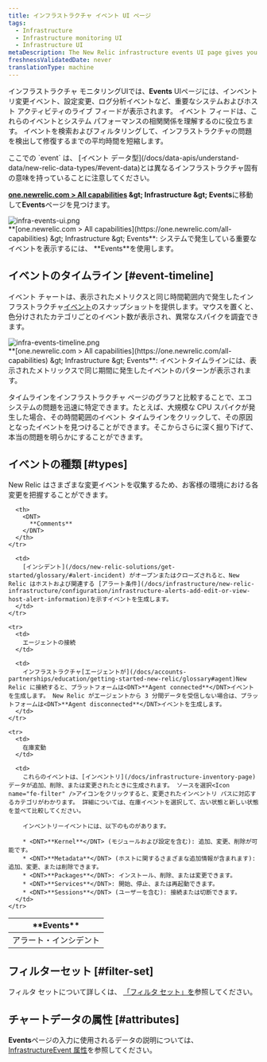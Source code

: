 ```yaml
---
title: インフラストラクチャ イベント UI ページ
tags:
  - Infrastructure
  - Infrastructure monitoring UI
  - Infrastructure UI
metaDescription: The New Relic infrastructure events UI page gives you a unified timeline of important changes and events in your architecture.
freshnessValidatedDate: never
translationType: machine
---
```


インフラストラクチャ モニタリングUIでは、<DNT>**Events**</DNT> UIページには、インベントリ変更イベント、設定変更、ログ分析イベントなど、重要なシステムおよびホスト アクティビティのライブ フィードが表示されます。 イベント フィードは、これらのイベントとシステム パフォーマンスの相関関係を理解するのに役立ちます。 イベントを検索およびフィルタリングして、インフラストラクチャの問題を検出して修復するまでの平均時間を短縮します。

<Callout variant="tip">
  ここでの `event` は、 [イベント データ型](/docs/data-apis/understand-data/new-relic-data-types/#event-data)とは異なるインフラストラクチャ固有の意味を持っていることに注意してください。
</Callout>

<DNT>**[one.newrelic.com &gt; All capabilities](https://one.newrelic.com/all-capabilities) &amp;gt; Infrastructure &amp;gt; Events**</DNT>に移動して<DNT>**Events**</DNT>ページを見つけます。

<img title="infra-events-ui.png" alt="infra-events-ui.png" src="/images/infrastructure_screenshot-crop_events.webp" />

<figcaption>
  <DNT>**[one.newrelic.com &gt; All capabilities](https://one.newrelic.com/all-capabilities) &amp;gt; Infrastructure &amp;gt; Events**</DNT>: システムで発生している重要なイベントを表示するには、 <DNT>**Events**</DNT>を使用します。
</figcaption>

## イベントのタイムライン [#event-timeline]

イベント チャートは、表示されたメトリクスと同じ時間範囲内で発生したインフラストラクチャ[イベント](/docs/infrastructure/new-relic-infrastructure/infrastructure-ui-pages/infrastructure-events-page)のスナップショットを提供します。マウスを置くと、色分けされたカテゴリごとのイベント数が表示され、異常なスパイクを調査できます。

<img title="infra-events-timeline.png" alt="infra-events-timeline.png" src="/images/infrastructure_screenshot-crop_events-timeline.webp" />

<figcaption>
  <DNT>**[one.newrelic.com &gt; All capabilities](https://one.newrelic.com/all-capabilities) &amp;gt; Infrastructure &amp;gt; Events**</DNT>: イベントタイムラインには、表示されたメトリックスで同じ期間に発生したイベントのパターンが表示されます。
</figcaption>

タイムラインをインフラストラクチャ ページのグラフと比較することで、エコシステムの問題を迅速に特定できます。たとえば、大規模な CPU スパイクが発生した場合、その時間範囲のイベント タイムラインをクリックして、その原因となったイベントを見つけることができます。そこからさらに深く掘り下げて、本当の問題を明らかにすることができます。

## イベントの種類 [#types]

New Relic はさまざまな変更イベントを収集するため、お客様の環境における各変更を把握することができます。

<table>
  <thead>
    <tr>
      <th style={{ width: "200px" }}>
        <DNT>
          **Events**
        </DNT>
      </th>

      <th>
        <DNT>
          **Comments**
        </DNT>
      </th>
    </tr>
  </thead>

  <tbody>
    <tr>
      <td>
        アラート・インシデント
      </td>

      <td>
        [インシデント](/docs/new-relic-solutions/get-started/glossary/#alert-incident) がオープンまたはクローズされると、New Relic はホストおよび関連する [アラート条件](/docs/infrastructure/new-relic-infrastructure/configuration/infrastructure-alerts-add-edit-or-view-host-alert-information)を示すイベントを生成します。
      </td>
    </tr>

    <tr>
      <td>
        エージェントの接続
      </td>

      <td>
        インフラストラクチャ[エージェントが](/docs/accounts-partnerships/education/getting-started-new-relic/glossary#agent)New Relic に接続すると、プラットフォームは<DNT>**Agent connected**</DNT>イベントを生成します。 New Relic がエージェントから 3 分間データを受信しない場合は、プラットフォームは<DNT>**Agent disconnected**</DNT>イベントを生成します。
      </td>
    </tr>

    <tr>
      <td>
        在庫変動
      </td>

      <td>
        これらのイベントは、[インベントリ](/docs/infrastructure-inventory-page)データが追加、削除、または変更されたときに生成されます。 ソースを選択<Icon name="fe-filter" />アイコンをクリックすると、変更されたインベントリ パスに対応するカテゴリがわかります。 詳細については、在庫イベントを選択して、古い状態と新しい状態を並べて比較してください。

        インベントリーイベントには、以下のものがあります。

        * <DNT>**Kernel**</DNT> (モジュールおよび設定を含む): 追加、変更、削除が可能です。
        * <DNT>**Metadata**</DNT> (ホストに関するさまざまな追加情報が含まれます): 追加、変更、または削除できます。
        * <DNT>**Packages**</DNT>: インストール、削除、または変更できます。
        * <DNT>**Services**</DNT>: 開始、停止、または再起動できます。
        * <DNT>**Sessions**</DNT> (ユーザーを含む): 接続または切断できます。
      </td>
    </tr>
  </tbody>
</table>

## フィルターセット [#filter-set]

フィルタ セットについて詳しくは、 [「フィルタ セット」を](/docs/infrastructure/infrastructure-ui-pages/infrastructure-inventory-page-search-your-entire-infrastructure#filter-sets)参照してください。

## チャートデータの属性 [#attributes]

<DNT>**Events**</DNT>ページの入力に使用されるデータの説明については、 [InfrastructureEvent 属性](/attribute-dictionary/?event=InfrastructureEvent)を参照してください。